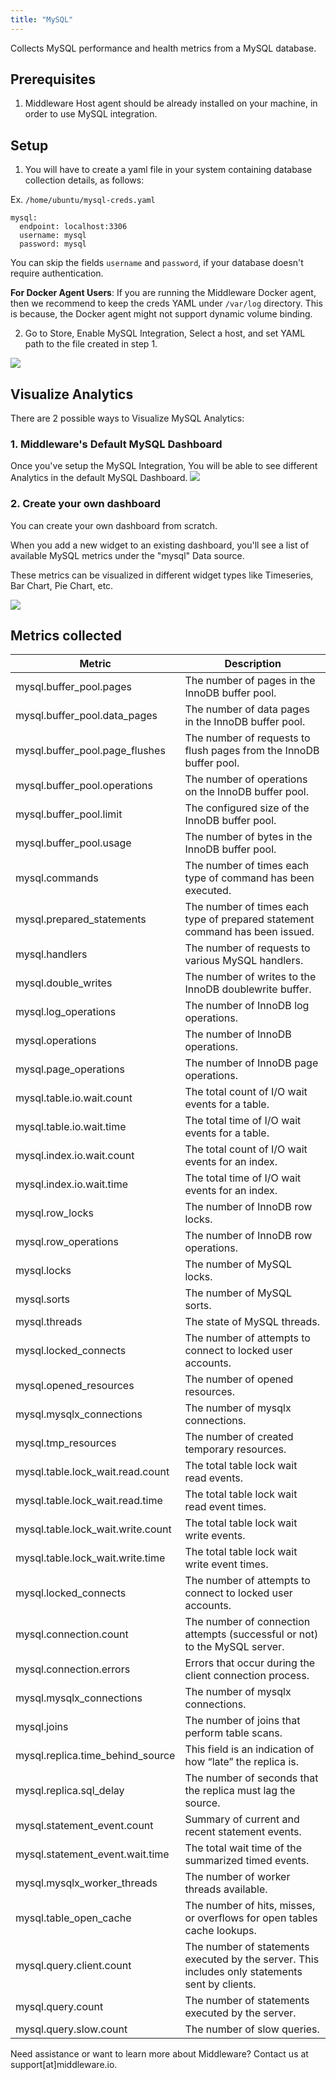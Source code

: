 ```yaml
---
title: "MySQL"
---
```

Collects MySQL performance and health metrics from a MySQL database.

Prerequisites
-------------
1.  Middleware Host agent should be already installed on your machine, in order to use MySQL integration.

## Setup
1. You will have to create a yaml file in your system containing database collection details, as follows:

Ex. `/home/ubuntu/mysql-creds.yaml`
```
mysql:
  endpoint: localhost:3306
  username: mysql
  password: mysql
```
<Note>You can skip the fields `username` and `password`, if your database doesn't require authentication.</Note>

<Note><strong>For Docker Agent Users</strong>: If you are running the Middleware Docker agent, then we recommend to keep the creds YAML under `/var/log` directory. This is because, the Docker agent might not support dynamic volume binding.</Note>


2. Go to Store, Enable MySQL Integration, Select a host, and set YAML path to the file created in step 1.
<img src="/images/integration/mysql-store.png" />

## Visualize Analytics
There are 2 possible ways to Visualize MySQL Analytics:

### 1. Middleware's Default MySQL Dashboard
Once you've setup the MySQL Integration, You will be able to see different Analytics in the default MySQL Dashboard.
<img src="/images/integration/mysql-dashboard.png" />

### 2. Create your own dashboard
<p>You can create your own dashboard from scratch.</p>
<p>When you add a new widget to an existing dashboard, you'll see a list of available MySQL metrics under the "mysql" Data source.</p>
<p>These metrics can be visualized in different widget types like Timeseries, Bar Chart, Pie Chart, etc.</p>

<img src="/images/integration/mysql-custom-graphs.png" />

## Metrics collected

| Metric                               | Description                                                                                        |
| ------------------------------------ | -------------------------------------------------------------------------------------------------- |
| mysql.buffer_pool.pages              | The number of pages in the InnoDB buffer pool.                                                     |
| mysql.buffer_pool.data_pages         | The number of data pages in the InnoDB buffer pool.                                                |
| mysql.buffer_pool.page_flushes       | The number of requests to flush pages from the InnoDB buffer pool.                                |
| mysql.buffer_pool.operations         | The number of operations on the InnoDB buffer pool.                                                |
| mysql.buffer_pool.limit              | The configured size of the InnoDB buffer pool.                                                     |
| mysql.buffer_pool.usage              | The number of bytes in the InnoDB buffer pool.                                                     |
| mysql.commands                      | The number of times each type of command has been executed.                                       |
| mysql.prepared_statements            | The number of times each type of prepared statement command has been issued.                       |
| mysql.handlers                      | The number of requests to various MySQL handlers.                                                  |
| mysql.double_writes                 | The number of writes to the InnoDB doublewrite buffer.                                             |
| mysql.log_operations                | The number of InnoDB log operations.                                                               |
| mysql.operations                    | The number of InnoDB operations.                                                                   |
| mysql.page_operations               | The number of InnoDB page operations.                                                              |
| mysql.table.io.wait.count           | The total count of I/O wait events for a table.                                                    |
| mysql.table.io.wait.time            | The total time of I/O wait events for a table.                                                     |
| mysql.index.io.wait.count           | The total count of I/O wait events for an index.                                                   |
| mysql.index.io.wait.time            | The total time of I/O wait events for an index.                                                    |
| mysql.row_locks                     | The number of InnoDB row locks.                                                                    |
| mysql.row_operations                | The number of InnoDB row operations.                                                               |
| mysql.locks                         | The number of MySQL locks.                                                                         |
| mysql.sorts                         | The number of MySQL sorts.                                                                         |
| mysql.threads                       | The state of MySQL threads.                                                                        |
| mysql.locked_connects               | The number of attempts to connect to locked user accounts.                                         |
| mysql.opened_resources              | The number of opened resources.                                                                    |
| mysql.mysqlx_connections            | The number of mysqlx connections.                                                                  |
| mysql.tmp_resources                 | The number of created temporary resources.                                                         |
| mysql.table.lock_wait.read.count     | The total table lock wait read events.                                                             |
| mysql.table.lock_wait.read.time      | The total table lock wait read event times.                                                        |
| mysql.table.lock_wait.write.count    | The total table lock wait write events.                                                            |
| mysql.table.lock_wait.write.time     | The total table lock wait write event times.                                                       |
| mysql.locked_connects               | The number of attempts to connect to locked user accounts.                                         |
| mysql.connection.count              | The number of connection attempts (successful or not) to the MySQL server.                         |
| mysql.connection.errors             | Errors that occur during the client connection process.                                            |
| mysql.mysqlx_connections            | The number of mysqlx connections.                                                                  |
| mysql.joins                         | The number of joins that perform table scans.                                                       |
| mysql.replica.time_behind_source     | This field is an indication of how “late” the replica is.                                          |
| mysql.replica.sql_delay             | The number of seconds that the replica must lag the source.                                        |
| mysql.statement_event.count         | Summary of current and recent statement events.                                                    |
| mysql.statement_event.wait.time      | The total wait time of the summarized timed events.                                                |
| mysql.mysqlx_worker_threads          | The number of worker threads available.                                                            |
| mysql.table_open_cache              | The number of hits, misses, or overflows for open tables cache lookups.                             |
| mysql.query.client.count            | The number of statements executed by the server. This includes only statements sent by clients.    |
| mysql.query.count                   | The number of statements executed by the server.                                                    |
| mysql.query.slow.count              | The number of slow queries.                                                                         |

<Note> Need assistance or want to learn more about Middleware? Contact us at support[at]middleware.io. </Note>